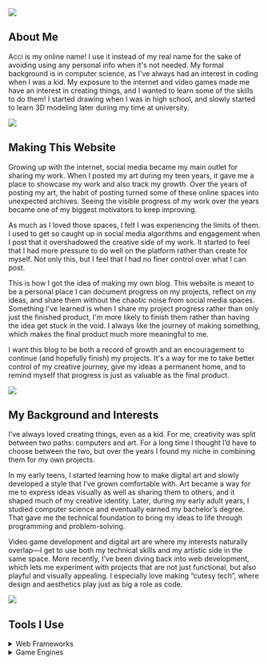 
<img src={assets.divider} className="header-img" loading="lazy"/>

## About Me

Acci is my online name! I use it instead of my real name for the sake of avoiding using any personal info when it's not needed.
My formal background is in computer science, as I've always had an interest in coding when I was a kid.
My exposure to the internet and video games made me have an interest in creating things, and I wanted to learn some of the skills to do them!
I started drawing when I was in high school, and slowly started to learn 3D modeling later during my time at university.  

<img src={assets.divider} className="header-img" loading="lazy"/>

## Making This Website

Growing up with the internet, social media became my main outlet for sharing my work.
When I posted my art during my teen years, it gave me a place to showcase my work and also track my growth.
Over the years of posting my art, the habit of posting turned some of these online spaces into unexpected archives.
Seeing the visible progress of my work over the years became one of my biggest motivators to keep improving.

As much as I loved those spaces, I felt I was experiencing the limits of them.
I used to get so caught up in social media algorithms and engagement when I post that it overshadowed the creative side of my work.
It started to feel that I had more pressure to do well on the platform rather than create for myself.
Not only this, but I feel that I had no finer control over what I can post. 

This is how I got the idea of making my own blog.
This website is meant to be a personal place I can document progress on my projects, reflect on my ideas, and share them without the chaotic noise from social media spaces.
Something I've learned is when I share my project progress rather than only just the finished product, I'm more likely to finish them rather than having the idea get stuck in the void.
I always like the journey of making something, which makes the final product much more meaningful to me.

I want this blog to be both a record of growth and an encouragement to continue (and hopefully finish) my projects.
It's a way for me to take better control of my creative journey, give my ideas a permanent home, and to remind myself that progress is just as valuable as the final product.

<img src={assets.divider} className="header-img" loading="lazy"/>

## My Background and Interests

I’ve always loved creating things, even as a kid.
For me, creativity was split between two paths: computers and art.
For a long time I thought I’d have to choose between the two, but over the years I found my niche in combining them for my own projects.

In my early teens, I started learning how to make digital art and slowly developed a style that I’ve grown comfortable with.
Art became a way for me to express ideas visually as well as sharing them to others, and it shaped much of my creative identity.
Later, during my early adult years, I studied computer science and eventually earned my bachelor’s degree.
That gave me the technical foundation to bring my ideas to life through programming and problem-solving.

Video game development and digital art are where my interests naturally overlap—I get to use both my technical skills and my artistic side in the same space.
More recently, I’ve been diving back into web development, which lets me experiment with projects that are not just functional, but also playful and visually appealing.
I especially love making “cutesy tech”, where design and aesthetics play just as big a role as code.

<img src={assets.divider} className="header-img" loading="lazy"/>

## Tools I Use

<details className='dropdown-padding'>
    <summary> Web Frameworks</summary>
    <ul>
        <li><b>React</b></li>
        <li>Vue</li>
        <li>Hugo</li>
    </ul>
</details>

<details className='dropdown-padding'>
    <summary> Game Engines</summary>
    <ul>
        <li>Unity</li>
        <li>GDevelop</li>
        <li>Godot</li>
        <li>Unreal Engine 5</li>
    </ul>
</details>
